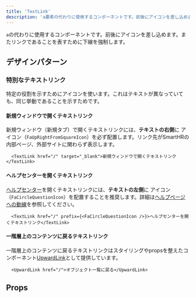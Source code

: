 ```yaml
---
title: 'TextLink'
description: 'a要素の代わりに使用するコンポーネントです。前後にアイコンを差し込めます。またリンクであることを表すために下線を強制します。'
---
```


`a`の代わりに使用するコンポーネントです。前後にアイコンを差し込めます。またリンクであることを表すために下線を強制します。

<ComponentStory name="TextLink" />

## デザインパターン

### 特別なテキストリンク

特定の役割を示すためにアイコンを使います。これはテキストが異なっていても、同じ挙動であることを示すためです。

#### 新規ウィンドウで開くテキストリンク 

新規ウィンドウ（新規タブ）で開くテキストリンクには、**テキストの右側**に <FaUpRightFromSquareIcon alt="新規ウィンドウ" color="TEXT_LINK" /> アイコン（`FaUpRightFromSquareIcon`）を必ず配置します。リンク先がSmartHRの内部ページ、外部サイトに関わらず表示します。

```tsx editable codeBlock
  <TextLink href="/" target="_blank">新規ウィンドウで開くテキストリンク</TextLink>
```
#### ヘルプセンターを開くテキストリンク

[ヘルプセンター](https://support.smarthr.jp/ja/)を開くテキストリンクには、**テキストの左側**に <FaCircleQuestionIcon alt="ヘルプセンター" color="TEXT_LINK" /> アイコン（`FaCircleQuestionIcon`）を配置することを推奨します。詳細は[ヘルプページへの動線](/products/design-patterns/help-link/#h3-2)を参照してください。

```tsx editable codeBlock
  <TextLink href="/" prefix={<FaCircleQuestionIcon />}>ヘルプセンターを開くテキストリンク</TextLink>
```

#### 一階層上のコンテンツに戻るテキストリンク

一階層上のコンテンツに戻るテキストリンクはスタイリングやpropsを整えたコンポーネント[UpwardLink](/products/components/text-link/upward-link/)として提供しています。

```tsx editable codeBlock
  <UpwardLink href="/">オブジェクト一覧に戻る</UpwardLink>
```

## Props

<ComponentPropsTable name="TextLink" />
